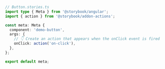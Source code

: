 ```ts
// Button.stories.ts
import type { Meta } from '@storybook/angular';
import { action } from '@storybook/addon-actions';

const meta: Meta {
  component: 'demo-button',
  args: {
    // 👇 Create an action that appears when the onClick event is fired
    onClick: action('on-click'),
  },
};

export default meta;
```
